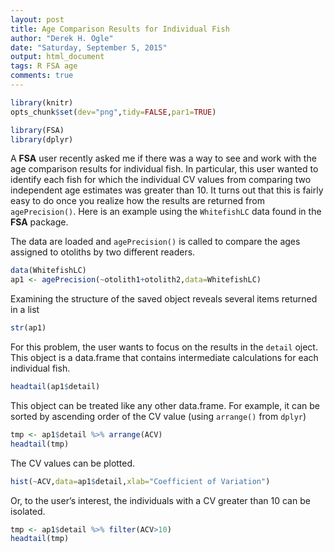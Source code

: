 ```yaml
---
layout: post
title: Age Comparison Results for Individual Fish
author: "Derek H. Ogle"
date: "Saturday, September 5, 2015"
output: html_document
tags: R FSA age
comments: true
---
```


```r
library(knitr)
opts_chunk$set(dev="png",tidy=FALSE,par1=TRUE)
```

```r
library(FSA)
library(dplyr)
```

A **FSA** user recently asked me if there was a way to see and work with the age comparison results for individual fish.  In particular, this user wanted to identify each fish for which the individual CV values from comparing two independent age estimates was greater than 10.  It turns out that this is fairly easy to do once you realize how the results are returned from `agePrecision()`.  Here is an example using the `WhitefishLC` data found in the **FSA** package.

The data are loaded and `agePrecision()` is called to compare the ages assigned to otoliths by two different readers.
```r
data(WhitefishLC)
ap1 <- agePrecision(~otolith1+otolith2,data=WhitefishLC)
```

Examining the structure of the saved object reveals several items returned in a list
```r
str(ap1)
```

For this problem, the user wants to focus on the results in the `detail` oject.  This object is a data.frame that contains intermediate calculations for each individual fish.
```r
headtail(ap1$detail)
```

This object can be treated like any other data.frame.  For example, it can be sorted by ascending order of the CV value (using `arrange()` from `dplyr`)
```r
tmp <- ap1$detail %>% arrange(ACV)
headtail(tmp)
```

The CV values can be plotted.
```r
hist(~ACV,data=ap1$detail,xlab="Coefficient of Variation")
```

Or, to the user's interest, the individuals with a CV greater than 10 can be isolated.
```r
tmp <- ap1$detail %>% filter(ACV>10)
headtail(tmp)
```
